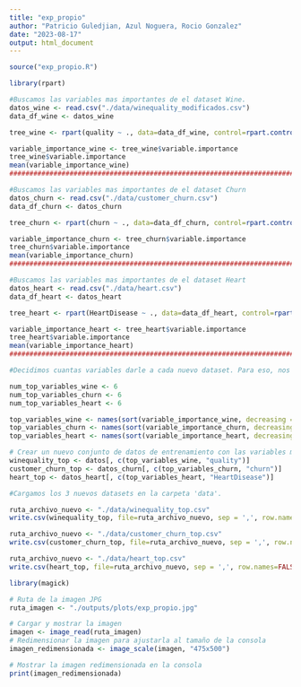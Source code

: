 ```yaml
---
title: "exp_propio"
author: "Patricio Guledjian, Azul Noguera, Rocio Gonzalez"
date: "2023-08-17"
output: html_document
---
```


```r
source("exp_propio.R")
```

```r
library(rpart)

#Buscamos las variables mas importantes de el dataset Wine.
datos_wine <- read.csv("./data/winequality_modificados.csv")
data_df_wine <- datos_wine

tree_wine <- rpart(quality ~ ., data=data_df_wine, control=rpart.control(minsplit=2, minbucket=1, maxdepth=10, cp=0, xval=0))

variable_importance_wine <- tree_wine$variable.importance
tree_wine$variable.importance
mean(variable_importance_wine)
################################################################################

#Buscamos las variables mas importantes de el dataset Churn
datos_churn <- read.csv("./data/customer_churn.csv")
data_df_churn <- datos_churn

tree_churn <- rpart(churn ~ ., data=data_df_churn, control=rpart.control(minsplit=2, minbucket=1, maxdepth=10, cp=0, xval=0))

variable_importance_churn <- tree_churn$variable.importance
tree_churn$variable.importance
mean(variable_importance_churn)
################################################################################

#Buscamos las variables mas importantes de el dataset Heart
datos_heart <- read.csv("./data/heart.csv")
data_df_heart <- datos_heart

tree_heart <- rpart(HeartDisease ~ ., data=data_df_heart, control=rpart.control(minsplit=2, minbucket=1, maxdepth=10, cp=0, xval=0))

variable_importance_heart <- tree_heart$variable.importance
tree_heart$variable.importance
mean(variable_importance_heart)
################################################################################
```

```r
#Decidimos cuantas variables darle a cada nuevo dataset. Para eso, nos quedamos con todas las variables que superen en importancia al promedio.

num_top_variables_wine <- 6
num_top_variables_churn <- 6
num_top_variables_heart <- 6

top_variables_wine <- names(sort(variable_importance_wine, decreasing = TRUE)[1:num_top_variables_wine])
top_variables_churn <- names(sort(variable_importance_churn, decreasing = TRUE)[1:num_top_variables_churn])
top_variables_heart <- names(sort(variable_importance_heart, decreasing = TRUE)[1:num_top_variables_heart])

# Crear un nuevo conjunto de datos de entrenamiento con las variables más importantes y la variable objetivo
winequality_top <- datos[, c(top_variables_wine, "quality")]
customer_churn_top <- datos_churn[, c(top_variables_churn, "churn")]
heart_top <- datos_heart[, c(top_variables_heart, "HeartDisease")]
```

```r
#Cargamos los 3 nuevos datasets en la carpeta 'data'.

ruta_archivo_nuevo <- "./data/winequality_top.csv"
write.csv(winequality_top, file=ruta_archivo_nuevo, sep = ',', row.names=FALSE)

ruta_archivo_nuevo <- "./data/customer_churn_top.csv"
write.csv(customer_churn_top, file=ruta_archivo_nuevo, sep = ',', row.names=FALSE)

ruta_archivo_nuevo <- "./data/heart_top.csv"
write.csv(heart_top, file=ruta_archivo_nuevo, sep = ',', row.names=FALSE)
```

```r

library(magick)

# Ruta de la imagen JPG
ruta_imagen <- "./outputs/plots/exp_propio.jpg"

# Cargar y mostrar la imagen
imagen <- image_read(ruta_imagen)
# Redimensionar la imagen para ajustarla al tamaño de la consola
imagen_redimensionada <- image_scale(imagen, "475x500")

# Mostrar la imagen redimensionada en la consola
print(imagen_redimensionada)

```






























